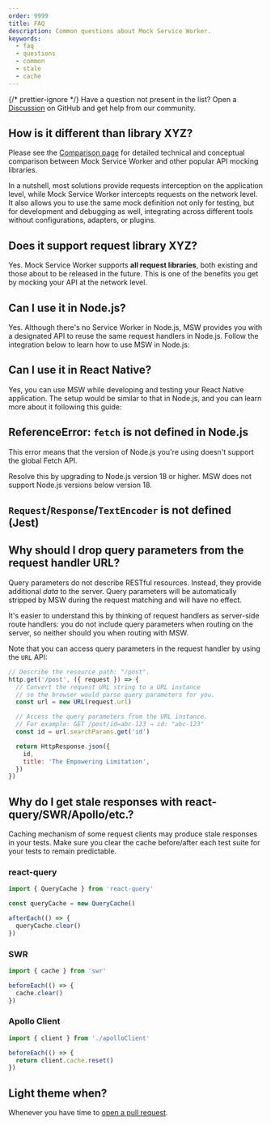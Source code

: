 ```yaml
---
order: 9999
title: FAQ
description: Common questions about Mock Service Worker.
keywords:
  - faq
  - questions
  - common
  - stale
  - cache
---
```



{/* prettier-ignore */}
<Info>
  Have a question not present in the list? Open a [Discussion](https://github.com/mswjs/msw/discussions/new) on GitHub and get help from our community.
</Info>

## How is it different than library XYZ?

Please see the [Comparison page](/docs/comparison) for detailed technical and conceptual comparison between Mock Service Worker and other popular API mocking libraries.

In a nutshell, most solutions provide requests interception on the application level, while Mock Service Worker intercepts requests on the network level. It also allows you to use the same mock definition not only for testing, but for development and debugging as well, integrating across different tools without configurations, adapters, or plugins.

## Does it support request library XYZ?

Yes. Mock Service Worker supports **all request libraries**, both existing and those about to be released in the future. This is one of the benefits you get by mocking your API at the network level.

## Can I use it in Node.js?

Yes. Although there's no Service Worker in Node.js, MSW provides you with a designated API to reuse the same request handlers in Node.js. Follow the integration below to learn how to use MSW in Node.js:


<PageCard
  icon={CommandLineIcon}
  url="/docs/integrations/node"
  title="Node.js integration"
  description="Learn how to integrate Mock Service Worker in any Node.js process."
/>

## Can I use it in React Native?

Yes, you can use MSW while developing and testing your React Native application. The setup would be similar to that in Node.js, and you can learn more about it following this guide:


<PageCard
  icon={DevicePhoneMobileIcon}
  url="/docs/integrations/node"
  title="Node.js integration"
  description="Learn how to integrate Mock Service Worker in a Node.js process."
/>

## ReferenceError: `fetch` is not defined in Node.js

This error means that the version of Node.js you're using doesn't support the global Fetch API.

Resolve this by upgrading to Node.js version 18 or higher. MSW does not support Node.js versions below version 18.

## `Request`/`Response`/`TextEncoder` is not defined (Jest)


<JestMissingGlobals />

## Why should I drop query parameters from the request handler URL?

Query parameters do not describe RESTful resources. Instead, they provide additional _data_ to the server. Query parameters will be automatically stripped by MSW during the request matching and will have no effect.

It's easier to understand this by thinking of request handlers as server-side route handlers: you do not include query parameters when routing on the server, so neither should you when routing with MSW.

Note that you can access query parameters in the request handler by using the `URL` API:

```js
// Describe the resource path: "/post".
http.get('/post', ({ request }) => {
  // Convert the request URL string to a URL instance
  // so the browser would parse query parameters for you.
  const url = new URL(request.url)

  // Access the query parameters from the URL instance.
  // For example: GET /post/id=abc-123 → id: "abc-123"
  const id = url.searchParams.get('id')

  return HttpResponse.json({
    id,
    title: 'The Empowering Limitation',
  })
})
```

## Why do I get stale responses with react-query/SWR/Apollo/etc.?

Caching mechanism of some request clients may produce stale responses in your tests. Make sure you clear the cache before/after each test suite for your tests to remain predictable.

### react-query

```js
import { QueryCache } from 'react-query'

const queryCache = new QueryCache()

afterEach(() => {
  queryCache.clear()
})
```

### SWR

```js
import { cache } from 'swr'

beforeEach(() => {
  cache.clear()
})
```

### Apollo Client

```js
import { client } from './apolloClient'

beforeEach(() => {
  return client.cache.reset()
})
```

## Light theme when?

Whenever you have time to [open a pull request](https://github.com/mswjs/mswjs.io).
